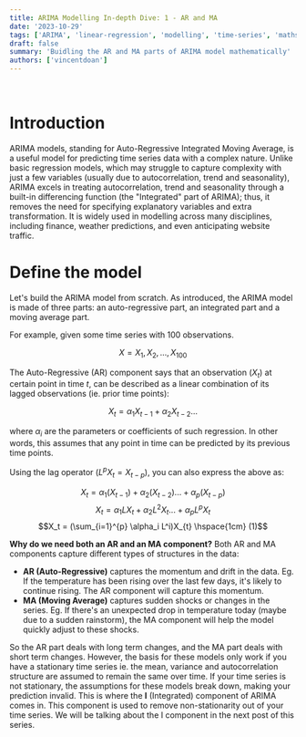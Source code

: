```yaml
---
title: ARIMA Modelling In-depth Dive: 1 - AR and MA 
date: '2023-10-29'
tags: ['ARIMA', 'linear-regression', 'modelling', 'time-series', 'maths', 'in-depth']
draft: false
summary: 'Buidling the AR and MA parts of ARIMA model mathematically'
authors: ['vincentdoan']
---
```


<TOCInline toc={props.toc} indentDepth={2} />
<br/>

# Introduction
ARIMA models, standing for Auto-Regressive Integrated Moving Average, is a useful model for predicting time series data with a complex nature. Unlike basic regression models, which may struggle to capture complexity with just a few variables (usually due to autocorrelation, trend and seasonality), ARIMA excels in treating autocorrelation, trend and seasonality through a built-in differencing function (the "Integrated" part of ARIMA); thus, it removes the need for specifying explanatory variables and extra transformation. It is widely used in modelling across many disciplines, including finance, weather predictions, and even anticipating website traffic. 
# Define the model
Let's build the ARIMA model from scratch. As introduced, the ARIMA model is made of three parts: an auto-regressive part, an integrated part and a moving average part. 

For example, given some time series with 100 observations. 

$$X = X_1, X_2, ..., X_{100}$$


The Auto-Regressive (AR) component says that an observation $(X_t)$ at certain point in time $t$, can be described as a linear combination of its lagged observations (ie. prior time points): 

$$X_t = \alpha_1 X_{t-1} + \alpha_2 X_{t-2} ...$$

where $\alpha_i$ are the parameters or coefficients of such regression. 
In other words, this assumes that any point in time can be predicted by its previous time points. 

Using the lag operator ($L^pX_t = X_{t-p}$), you can also express the above as: 


$$X_t = \alpha_1 (X_{t-1}) + \alpha_2 (X_{t-2}) ... + \alpha_{p} (X_{t-p})$$
$$X_t = \alpha_1 LX_{t} + \alpha_2 L^2X_{t} ... + \alpha_{p} L^{p}X_{t}$$
$$X_t = (\sum_{i=1}^{p} \alpha_i L^i)X_{t} \hspace{1cm} (1)$$




**Why do we need both an AR and an MA component?**
Both AR and MA components capture different types of structures in the data:
- **AR (Auto-Regressive)** captures the momentum and drift in the data. Eg. If the temperature has been rising over the last few days, it's likely to continue rising. The AR component will capture this momentum.
- **MA (Moving Average)** captures sudden shocks or changes in the series. Eg. If there's an unexpected drop in temperature today (maybe due to a sudden rainstorm), the MA component will help the model quickly adjust to these shocks.

So the AR part deals with long term changes, and the MA part deals with short term changes. However, the basis for these models only work if you have a stationary time series ie. the mean, variance and autocorrelation structure are assumed to remain the same over time. 
If your time series is not stationary, the assumptions for these models break down, making your prediction invalid. This is where the **I** (Integrated) component of ARIMA comes in. This component is used to remove non-stationarity out of your time series.  We will be talking about the I component in the next post of this series. 


